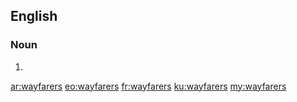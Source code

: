==English==

===Noun===
{{head|en|plural}}

# {{plural of|wayfarer|lang=en|nocat=1}}

[[ar:wayfarers]]
[[eo:wayfarers]]
[[fr:wayfarers]]
[[ku:wayfarers]]
[[my:wayfarers]]
